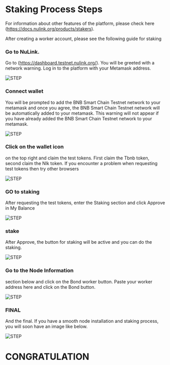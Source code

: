 

# Staking Process Steps

For information about other features of the platform, please check here (https://docs.nulink.org/products/stakers).

After creating a worker account, please see the following guide for staking

<Steps>

### Go to NuLink.

Go to (https://dashboard.testnet.nulink.org/). You will be greeted with a network warning. Log in to the platform with your Metamask address.

![STEP](../../../public/asset/nulink/step1.png)

### Connect wallet

You will be prompted to add the BNB Smart Chain Testnet network to your metamask and once you agree, the BNB Smart Chain Testnet network will be automatically added to your metamask. This warning will not appear if you have already added the BNB Smart Chain Testnet network to your metamask.

![STEP](../../../public/asset/nulink/step2.png)

### Click on the wallet icon 

on the top right and claim the test tokens. First claim the Tbnb token, second claim the Nlk token. If you encounter a problem when requesting test tokens then try other browsers

![STEP](../../../public/asset/nulink/step3.png)

### GO to staking

After requesting the test tokens, enter the Staking section and click Approve in My Balance

![STEP](../../../public/asset/nulink/step4.png)

### stake

After Approve, the button for staking will be active and you can do the staking.

![STEP](../../../public/asset/nulink/step5.png)

###  Go to the Node Information

section below and click on the Bond worker button. Paste your worker address here and click on the Bond button.

![STEP](../../../public/asset/nulink/step6.png)

### FINAL

And the final. If you have a smooth node installation and staking process, you will soon have an image like below.

![STEP](../../../public/asset/nulink/step7.png)

# CONGRATULATION

</Steps>